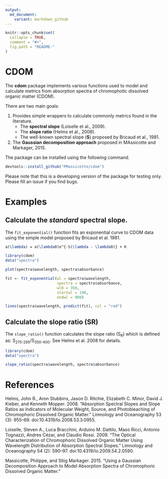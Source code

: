 ```yaml
---
output:
  md_document:
    variant: markdown_github
---
```


```r
knitr::opts_chunk$set(
  collapse = TRUE,
  comment = "#>",
  fig.path = "README-"
)
```

# CDOM

The **cdom** package implements various functions used to model and calculate metrics from absorption spectra of chromophotic dissolved organic matter (CDOM). 

There are two main goals:

1. Provides simple wrappers to calculate commonly metrics found in the literature.
    + The **spectral slope** (Loiselle et al., 2009).
    + The **slope ratio** (Helms et al., 2008).
    + The well-known spectral slope (**S**) proposed by Bricaud et al., 1981.

2. The **Gaussian decomposition approach** proposed in MAssicotte and Markager, 2015.

The package can be installed using the following command.

```r
devtools::install_github("PMassicotte/cdom")
```


Please note that this is a developing version of the package for testing only. Please fill an issue if you find bugs.

# Examples

## Calculate the *standard* spectral slope.

The `fit_exponential()` function fits an exponential curve to CDOM data using the simple model proposed by Bricaud et al. 1981.

```tex
a(\lambda) = a(\lambda0)e^{-S(\lambda - \lambda0)} + K
```

```r

library(cdom)
data("spectra")

plot(spectra$wavelength, spectra$absorbance)

fit <- fit_exponential(wl = spectra$wavelength,
                       spectra = spectra$absorbance,
                       wl0 = 350,
                       startwl = 190,
                       endwl = 900)

lines(spectra$wavelength, predict(fit), col = "red")
```

## Calculate the slope ratio (SR)

The `slope_ratio()` function calculates the slope ratio (S<sub>R</sub>) which is defined as: S<sub>275-295</sub>/S<sub>350-400</sub>. See Helms et al. 2008 for details.

```r
library(cdom)
data("spectra")

slope_ratio(spectra$wavelength, spectra$absorbance)
```

# References

Helms, John R., Aron Stubbins, Jason D. Ritchie, Elizabeth C. Minor, David J. Kieber, and Kenneth Mopper. 2008. “Absorption Spectral Slopes and Slope Ratios as Indicators of Molecular Weight, Source, and Photobleaching of Chromophoric Dissolved Organic Matter.” Limnology and Oceanography 53 (3): 955–69. doi:10.4319/lo.2008.53.3.0955.

Loiselle, Steven A., Luca Bracchini, Arduino M. Dattilo, Maso Ricci, Antonio Tognazzi, Andres Cézar, and Claudio Rossi. 2009. “The Optical Characterization of Chromophoric Dissolved Organic Matter Using Wavelength Distribution of Absorption Spectral Slopes.” Limnology and Oceanography 54 (2): 590–97. doi:10.4319/lo.2009.54.2.0590.

Massicotte, Philippe, and Stiig Markager. 2015. “Using a Gaussian Decomposition Approach to Model Absorption Spectra of Chromophoric Dissolved Organic Matter.”
